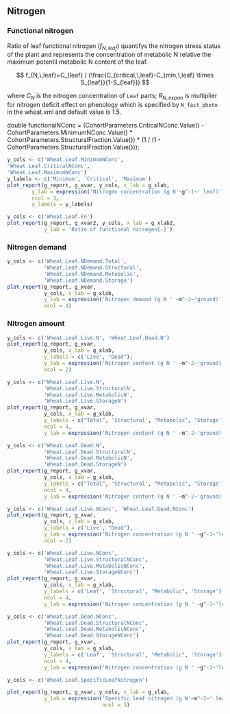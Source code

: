 ## Nitrogen {#sec:leaf-nigrogen}


### Functional nitrogen

Ratio of leaf functional nitrogen ($f_{N,\,leaf}$) quantifys the nitrogen stress status of the plant and represents the concentration of metabolic N relative the maximum potentil metabolic N content of the leaf.


$$
f_{N,\,leaf}=C_{leaf} / (\frac{C_{critical,\,leaf}-C_{min,\,leaf} \times S_{leaf}}{1-S_{leaf}})
$$

where $C_{N}$ is the nitrogen concentration of `Leaf` parts; $R_{N,\,expan}$ is multiplier for nitrogen deficit effect on phenology which is specified by `N_fact_photo` in the wheat.xml and default value is 1.5.

double functionalNConc = (CohortParameters.CriticalNConc.Value() -
                                          CohortParameters.MinimumNConc.Value() * CohortParameters.StructuralFraction.Value()) *
                                         (1 / (1 - CohortParameters.StructuralFraction.Value()));
                


<div class="fig-input">
```r
y_cols <- c('Wheat.Leaf.MinimumNConc',
'Wheat.Leaf.CriticalNConc',
'Wheat.Leaf.MaximumNConc')
y_labels <- c('Minimum', 'Critical', 'Maximum')
plot_report(g_report, g_xvar, y_cols, x_lab = g_xlab, 
        y_lab = expression('Nitrogen concentration (g N'~g^-1~' leaf)'), 
        ncol = 3,
        y_labels = y_labels)

```
</div>


<div class="fig-output">
```r
y_cols <- c('Wheat.Leaf.Fn')
plot_report(g_report, g_xvar2, y_cols, x_lab = g_xlab2, 
            y_lab = 'Ratio of functional nitrogen[-]')

```
</div>





### Nitrogen demand


<div class="fig-output">
```r
y_cols <- c('Wheat.Leaf.NDemand.Total',
            'Wheat.Leaf.NDemand.Structural', 
            'Wheat.Leaf.NDemand.Metabolic', 
            'Wheat.Leaf.NDemand.Storage')
plot_report(g_report, g_xvar, 
            y_cols, x_lab = g_xlab, 
            y_lab = expression('Nitrogen demand (g N ' ~m^-2~'ground)'),
            ncol = 4)
```
</div>




### Nitrogen amount

<div class="fig-output">
```r
y_cols <- c('Wheat.Leaf.Live.N', 'Wheat.Leaf.Dead.N')
plot_report(g_report, g_xvar, 
            y_cols, x_lab = g_xlab, 
            y_labels = c('Live', "Dead"),
            y_lab = expression('Nitrogen content (g N ' ~m^-2~'ground)'),
            ncol = 2)
```
</div>


<div class="fig-output">
```r
y_cols <- c("Wheat.Leaf.Live.N", 
            'Wheat.Leaf.Live.StructuralN', 
            'Wheat.Leaf.Live.MetabolicN',
            'Wheat.Leaf.Live.StorageN')
plot_report(g_report, g_xvar, 
            y_cols, x_lab = g_xlab, 
            y_labels = c("Total", 'Structural', "Metabolic", 'Storage'),
            ncol = 4,
            y_lab = expression('Nitrogen content (g N ' ~m^-2~'ground)'))
```
</div>



<div class="fig-output">
```r
y_cols <- c("Wheat.Leaf.Dead.N",
            'Wheat.Leaf.Dead.StructuralN', 
            'Wheat.Leaf.Dead.MetabolicN',
            'Wheat.Leaf.Dead.StorageN')
plot_report(g_report, g_xvar, 
            y_cols, x_lab = g_xlab, 
            y_labels = c("Total", 'Structural', "Metabolic", 'Storage'),
            ncol = 4,
            y_lab = expression('Nitrogen content (g N ' ~m^-2~'ground)'))
```
</div>


<div class="fig-output">
```r
y_cols <- c('Wheat.Leaf.Live.NConc', 'Wheat.Leaf.Dead.NConc')
plot_report(g_report, g_xvar, 
            y_cols, x_lab = g_xlab, 
            y_labels = c('Live', "Dead"),
            y_lab = expression('Nitrogen concentration (g N ' ~g^-1~'leaf)'),
            ncol = 2)
```
</div>


<div class="fig-output">
```r
y_cols <- c('Wheat.Leaf.Live.NConc',
            'Wheat.Leaf.Live.StructuralNConc', 
            'Wheat.Leaf.Live.MetabolicNConc',
            'Wheat.Leaf.Live.StorageNConc')
plot_report(g_report, g_xvar, 
            y_cols, x_lab = g_xlab, 
            y_labels = c('Leaf', 'Structural', "Metabolic", 'Storage'),
            ncol = 4,
            y_lab = expression('Nitrogen concentration (g N ' ~g^-1~'leaf)'))
```
</div>




<div class="fig-output">
```r
y_cols <- c('Wheat.Leaf.Dead.NConc',
            'Wheat.Leaf.Dead.StructuralNConc', 
            'Wheat.Leaf.Dead.MetabolicNConc',
            'Wheat.Leaf.Dead.StorageNConc')
plot_report(g_report, g_xvar, 
            y_cols, x_lab = g_xlab, 
            y_labels = c('Leaf', 'Structural', "Metabolic", 'Storage'),
            ncol = 4,
            y_lab = expression('Nitrogen concentration (g N ' ~g^-1~'leaf)'))
```
</div>





<div class="fig-output">
```r
y_cols <- c('Wheat.Leaf.SpecificLeafNitrogen')

plot_report(g_report, g_xvar, y_cols, x_lab = g_xlab, 
            y_lab = expression('Specific leaf nitrogen (g N'~m^-2~' leaf)'),
                               ncol = 3)
```
</div>

